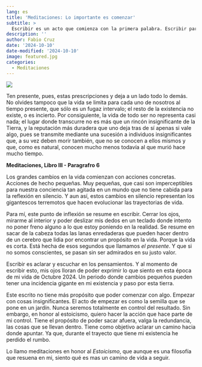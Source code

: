 ```yaml
---
lang: es
title: 'Meditaciones: Lo importante es comenzar'
subtitle: >
  Escribir es un acto que comienza con la primera palabra. Escribir para no olvidar
description: ''
author: Fabio Cruz
date: '2024-10-10'
date-modified: '2024-10-10'
image: featured.jpg
categories:
  - Meditaciones
---
```


:::{preview}
![](featured.jpg)
:::



:::{.blockquote .column-margin}
Ten presente, pues, estas prescripciones y deja a un lado todo lo demás. 
No olvides tampoco que la vida se limita para cada uno de nosotros al tiempo presente, que sólo es un fugaz intervalo; el resto de la existencia no existe, o es incierto. Por consiguiente, la vida de todo ser no representa casi nada; el lugar donde transcurre no es más que un rincón insignificante de la Tierra, y la reputación más duradera que uno deja tras de sí apenas si vale algo, pues se transmite mediante una sucesión a individuos insignificantes que, a su vez deben morir también, que no se conocen a ellos mismos y que, como es natural, conocen mucho menos todavía al que murió hace mucho tiempo.

::: {.author}
**Meditaciones, Libro III - Paragrafro 6**
:::

:::


Los grandes cambios en la vida comienzan con acciones concretas. Acciones de hecho pequeñas. Muy pequeñas, que casi son imperceptibles para nuestra conciencia tan agitada en un mundo que no tiene cabida para la reflexión en silencio. Y aun así, estos cambios en silencio representan los  gigantescos terremotos que hacen evolucionar las trayectorias de vida. 

Para mí, este punto de inflexión se resume en escribir. Cerrar los ojos, mirarme al interior y poder deslizar mis dedos en un teclado donde intento no poner freno alguno a lo que estoy poniendo en la realidad. Se resume en sacar de la cabeza todas las lanas enredaderas que pueden hacer dentro de un cerebro que lidia por encontrar un propósito en la vida. Porque la vida es corta. Está hecha de esos segundos que llamamos *el presente*. Y que si no somos conscientes, se pasan sin ser admirados en su justo valor. 

Escribir es aclarar y escuchar en los pensamientos. Y al momento de escribir esto, mis ojos lloran de poder exprimir lo que siento en esta época de mi vida de Octubre 2024. Un periodo donde cambios pequeños pueden tener una incidencia gigante en mi existencia y paso por esta tierra. 

Este escrito no tiene más propósito que poder comenzar con algo. Empezar con cosas insignificantes. El acto de empezar es como la semilla que se pone en un jardín. Nunca seremos totalmente en control del resultado. Sin embargo, en honor al estoicismo, quiero hacer la acción que hace parte de mi control. Tiene el propósito de poder sacar afuera, valga la redundancia, las cosas que se llevan dentro. Tiene como objetivo aclarar un camino hacia donde apuntar. Ya que, durante el trayecto que tiene mi existencia he  perdido el rumbo. 

Lo llamo meditaciones en honor al *Estoicismo*, que aunque es una filosofía que resuena en mi, siento qué es mas un camino de vida a seguir. 



